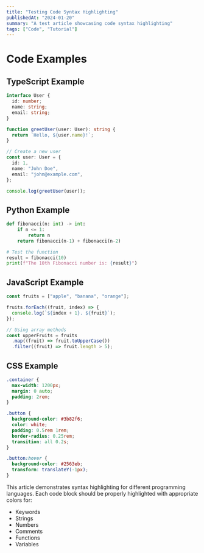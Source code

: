 ```yaml
---
title: "Testing Code Syntax Highlighting"
publishedAt: "2024-01-20"
summary: "A test article showcasing code syntax highlighting"
tags: ["Code", "Tutorial"]
---
```


# Code Examples

## TypeScript Example

```typescript
interface User {
  id: number;
  name: string;
  email: string;
}

function greetUser(user: User): string {
  return `Hello, ${user.name}!`;
}

// Create a new user
const user: User = {
  id: 1,
  name: "John Doe",
  email: "john@example.com",
};

console.log(greetUser(user));
```

## Python Example

```python
def fibonacci(n: int) -> int:
    if n <= 1:
        return n
    return fibonacci(n-1) + fibonacci(n-2)

# Test the function
result = fibonacci(10)
print(f"The 10th Fibonacci number is: {result}")
```

## JavaScript Example

```javascript
const fruits = ["apple", "banana", "orange"];

fruits.forEach((fruit, index) => {
  console.log(`${index + 1}. ${fruit}`);
});

// Using array methods
const upperFruits = fruits
  .map((fruit) => fruit.toUpperCase())
  .filter((fruit) => fruit.length > 5);
```

## CSS Example

```css
.container {
  max-width: 1200px;
  margin: 0 auto;
  padding: 2rem;
}

.button {
  background-color: #3b82f6;
  color: white;
  padding: 0.5rem 1rem;
  border-radius: 0.25rem;
  transition: all 0.2s;
}

.button:hover {
  background-color: #2563eb;
  transform: translateY(-1px);
}
```

This article demonstrates syntax highlighting for different programming languages. Each code block should be properly highlighted with appropriate colors for:

- Keywords
- Strings
- Numbers
- Comments
- Functions
- Variables
